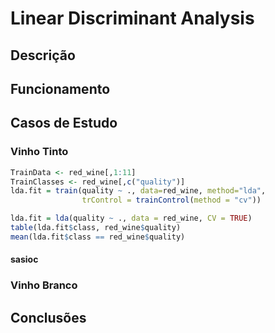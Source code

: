 # Linear Discriminant Analysis

## Descrição

## Funcionamento

## Casos de Estudo

### Vinho Tinto

```r
TrainData <- red_wine[,1:11]
TrainClasses <- red_wine[,c("quality")]
lda.fit = train(quality ~ ., data=red_wine, method="lda",
                trControl = trainControl(method = "cv"))

lda.fit = lda(quality ~ ., data = red_wine, CV = TRUE)
table(lda.fit$class, red_wine$quality)
mean(lda.fit$class == red_wine$quality)
```


#### sasioc

### Vinho Branco

## Conclusões

